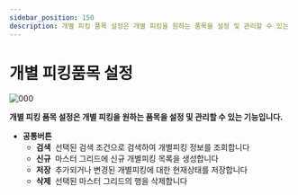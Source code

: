 ```yaml
---
sidebar_position: 150
description: 개별 피킹 품목 설정은 개별 피킹을 원하는 품목을 설정 및 관리할 수 있는 기능입니다.
---
```

# 개별 피킹품목 설정

![000](./img/011.png)

**개별 피킹 품목 설정은 개별 피킹을 원하는 품목을 설정 및 관리할 수 있는 기능입니다.**

- **공통버튼**
    - **검색**  선택된 검색 조건으로 검색하여 개별피킹 정보를 조회합니다
    - **신규**  마스터 그리드에 신규 개별피킹 목록을 생성합니다
    - **저장**  추가되거나 변경된 개별피킹에 대한 현재상태를 저장합니다
    - **삭제**  선택된 마스터 그리드의 행을 삭제합니다